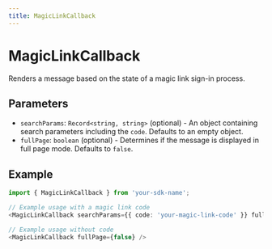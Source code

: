 ```yaml
---
title: MagicLinkCallback
---
```


# MagicLinkCallback

Renders a message based on the state of a magic link sign-in process.

## Parameters

- `searchParams`: `Record<string, string>` (optional) - An object containing search parameters including the `code`. Defaults to an empty object.
- `fullPage`: `boolean` (optional) - Determines if the message is displayed in full page mode. Defaults to `false`.

## Example

```typescript
import { MagicLinkCallback } from 'your-sdk-name';

// Example usage with a magic link code
<MagicLinkCallback searchParams={{ code: 'your-magic-link-code' }} fullPage={true} />

// Example usage without code
<MagicLinkCallback fullPage={false} />
```